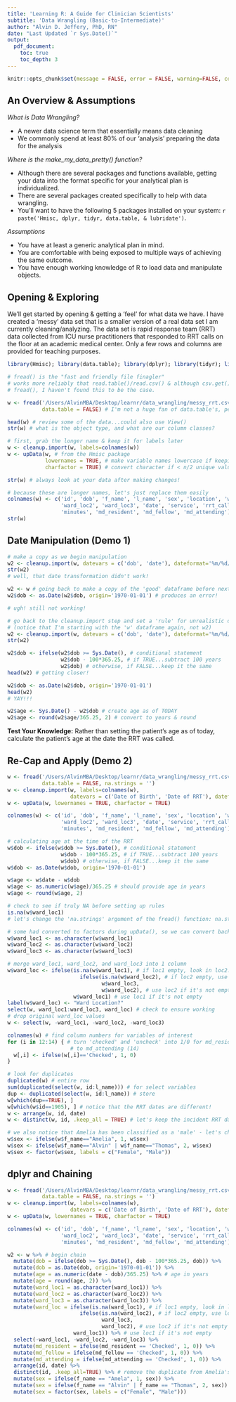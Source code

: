```yaml
---
title: 'Learning R: A Guide for Clinician Scientists'
subtitle: 'Data Wrangling (Basic-to-Intermediate)' 
author: "Alvin D. Jeffery, PhD, RN"
date: "Last Updated `r Sys.Date()`"
output:
  pdf_document:
    toc: true
    toc_depth: 3
---
```


```r
knitr::opts_chunk$set(message = FALSE, error = FALSE, warning=FALSE, comment="")
```

## An Overview & Assumptions

*What is Data Wrangling?*

* A newer data science term that essentially means data cleaning  
* We commonly spend at least 80% of our 'analysis' preparing the data for the analysis


*Where is the make_my_data_pretty() function?*

* Although there are several packages and functions available, getting your data into the format specific for your analytical plan is individualized.  
* There are several packages created specifically to help with data wrangling.  
* You'll want to have the following 5 packages installed on your system: `r paste('Hmisc, dplyr, tidyr, data.table, & lubridate')`.  

*Assumptions*

* You have at least a generic analytical plan in mind.  
* You are comfortable with being exposed to multiple ways of achieving the same outcome.  
* You have enough working knowledge of R to load data and manipulate objects.  

\newpage 
## Opening & Exploring

We'll get started by opening & getting a 'feel' for what data we have.  I have created a 'messy' data set that is a smaller version of a real data set I am currently cleaning/analyzing.  The data set is rapid response team (RRT) data collected from ICU nurse practitioners that responded to RRT calls on the floor at an academic medical center.  Only a few rows and columns are provided for teaching purposes.  

```r
library(Hmisc); library(data.table); library(dplyr); library(tidyr); library(lubridate)
```

```r
# fread() is the "fast and friendly file finagler"
# works more reliably that read.table()/read.csv() & although csv.get() states it calls
# fread(), I haven't found this to be the case.  

w <- fread('/Users/AlvinMBA/Desktop/learnr/data_wrangling/messy_rrt.csv', 
           data.table = FALSE) # I'm not a huge fan of data.table's, personally

head(w) # review some of the data...could also use View()
str(w) # what is the object type, and what are our column classes?
```

```r
# first, grab the longer name & keep it for labels later
w <- cleanup.import(w, labels=colnames(w))
w <- upData(w, # from the Hmisc package
            lowernames = TRUE, # make variable names lowercase if keeping them
            charfactor = TRUE) # convert character if < n/2 unique values

str(w) # always look at your data after making changes! 

# because these are longer names, let's just replace them easily
colnames(w) <- c('id', 'dob', 'f_name', 'l_name', 'sex', 'location', 'ward_loc1', 
                 'ward_loc2', 'ward_loc3', 'date', 'service', 'rrt_caller', 'code', 
                 'minutes', 'md_resident', 'md_fellow', 'md_attending')
str(w)
```

\newpage
## Date Manipulation (Demo 1)

```r
# make a copy as we begin manipulation
w2 <- cleanup.import(w, datevars = c('dob', 'date'), dateformat='%m/%d/%y')
str(w2)
# well, that date transformation didn't work!

w2 <- w # going back to make a copy of the 'good' dataframe before next step...
w2$dob <- as.Date(w2$dob, origin='1970-01-01') # produces an error!

# ugh! still not working! 

# go back to the cleanup.import step and set a 'rule' for unrealistic data
# (notice that I'm starting with the 'w' dataframe again, not w2)
w2 <- cleanup.import(w, datevars = c('dob', 'date'), dateformat='%m/%d/%y')
str(w2) 

w2$dob <- ifelse(w2$dob >= Sys.Date(), # conditional statement
                 w2$dob - 100*365.25, # if TRUE...subtract 100 years
                 w2$dob) # otherwise, if FALSE...keep it the same
head(w2) # getting closer! 

w2$dob <- as.Date(w2$dob, origin='1970-01-01')
head(w2)
# YAY!!!

w2$age <- Sys.Date() - w2$dob # create age as of TODAY
w2$age <- round(w2$age/365.25, 2) # convert to years & round
```

**Test Your Knowledge:** Rather than setting the patient's age as of today, calculate the patient's age at the date the RRT was called.  

\newpage
## Re-Cap and Apply (Demo 2)

```r
w <- fread('/Users/AlvinMBA/Desktop/learnr/data_wrangling/messy_rrt.csv', 
           data.table = FALSE, na.strings = '')
w <- cleanup.import(w, labels=colnames(w), 
                    datevars = c('Date of Birth', 'Date of RRT'), dateformat='%m/%d/%y')
w <- upData(w, lowernames = TRUE, charfactor = TRUE) 

colnames(w) <- c('id', 'dob', 'f_name', 'l_name', 'sex', 'location', 'ward_loc1', 
                 'ward_loc2', 'ward_loc3', 'date', 'service', 'rrt_caller', 'code', 
                 'minutes', 'md_resident', 'md_fellow', 'md_attending')

# calculating age at the time of the RRT
w$dob <- ifelse(w$dob >= Sys.Date(), # conditional statement
                 w$dob - 100*365.25, # if TRUE...subtract 100 years
                 w$dob) # otherwise, if FALSE...keep it the same
w$dob <- as.Date(w$dob, origin='1970-01-01')

w$age <- w$date - w$dob
w$age <- as.numeric(w$age)/365.25 # should provide age in years
w$age <- round(w$age, 2)

# check to see if truly NA before setting up rules
is.na(w$ward_loc1)
# let's change the 'na.strings' argument of the fread() function: na.strings=""

# some had converted to factors during upData(), so we can convert back to make it easier to read
w$ward_loc1 <- as.character(w$ward_loc1)
w$ward_loc2 <- as.character(w$ward_loc2)
w$ward_loc3 <- as.character(w$ward_loc3)

# merge ward_loc1, ward_loc2, and ward_loc3 into 1 column
w$ward_loc <- ifelse(is.na(w$ward_loc1), # if loc1 empty, look in loc2...
                       ifelse(is.na(w$ward_loc2), # if loc2 empty, use loc3...
                              w$ward_loc3,
                              w$ward_loc2), # use loc2 if it's not empty
                     w$ward_loc1) # use loc1 if it's not empty
label(w$ward_loc) <- "Ward Location?"
select(w, ward_loc1:ward_loc3, ward_loc) # check to ensure working
# drop original ward_loc values
w <- select(w, -ward_loc1, -ward_loc2, -ward_loc3)

colnames(w) # find column numbers for variables of interest
for (i in 12:14) { # turn 'checked' and 'uncheck' into 1/0 for md_resident (12) 
                    # to md_attending (14)
  w[,i] <- ifelse(w[,i]=='Checked', 1, 0)
}

# look for duplicates
duplicated(w) # entire row
sum(duplicated(select(w, id:l_name))) # for select variables
dup <- duplicated(select(w, id:l_name)) # store
w[which(dup==TRUE), ]
w[which(w$id==1905), ] # notice that the RRT dates are different!
w <- arrange(w, id, date)
w <- distinct(w, id, .keep_all = TRUE) # let's keep the incident RRT date

# we also notice that Amelia has been classified as a 'male' - let's change this
w$sex <- ifelse(w$f_name=="Amelia", 1, w$sex)
w$sex <- ifelse(w$f_name=="Alvin" | w$f_name=="Thomas", 2, w$sex)
w$sex <- factor(w$sex, labels = c("Female", "Male"))

```

\newpage
## dplyr and Chaining

```r
w <- fread('/Users/AlvinMBA/Desktop/learnr/data_wrangling/messy_rrt.csv', 
           data.table = FALSE, na.strings = '')
w <- cleanup.import(w, labels=colnames(w), 
                    datevars = c('Date of Birth', 'Date of RRT'), dateformat='%m/%d/%y')
w <- upData(w, lowernames = TRUE, charfactor = TRUE) 

colnames(w) <- c('id', 'dob', 'f_name', 'l_name', 'sex', 'location', 'ward_loc1', 
                 'ward_loc2', 'ward_loc3', 'date', 'service', 'rrt_caller', 'code', 
                 'minutes', 'md_resident', 'md_fellow', 'md_attending')

w2 <- w %>% # begin chain
  mutate(dob = ifelse(dob >= Sys.Date(), dob - 100*365.25, dob)) %>% 
  mutate(dob = as.Date(dob, origin='1970-01-01')) %>%
  mutate(age = as.numeric(date - dob)/365.25) %>% # age in years
  mutate(age = round(age, 2)) %>% 
  mutate(ward_loc1 = as.character(ward_loc1)) %>% 
  mutate(ward_loc2 = as.character(ward_loc2)) %>% 
  mutate(ward_loc3 = as.character(ward_loc3)) %>% 
  mutate(ward_loc = ifelse(is.na(ward_loc1), # if loc1 empty, look in loc2...
                       ifelse(is.na(ward_loc2), # if loc2 empty, use loc3...
                              ward_loc3, 
                              ward_loc2), # use loc2 if it's not empty
                     ward_loc1)) %>% # use loc1 if it's not empty 
  select(-ward_loc1, -ward_loc2, -ward_loc3) %>% 
  mutate(md_resident = ifelse(md_resident == 'Checked', 1, 0)) %>% 
  mutate(md_fellow = ifelse(md_fellow == 'Checked', 1, 0)) %>% 
  mutate(md_attending = ifelse(md_attending == 'Checked', 1, 0)) %>% 
  arrange(id, date) %>% 
  distinct(id, .keep_all=TRUE) %>% # remove the duplicate from Amelia's record
  mutate(sex = ifelse(f_name == "Amela", 1, sex)) %>% 
  mutate(sex = ifelse(f_name == "Alvin" | f_name == "Thomas", 2, sex)) %>% 
  mutate(sex = factor(sex, labels = c("Female", "Male")))

```



